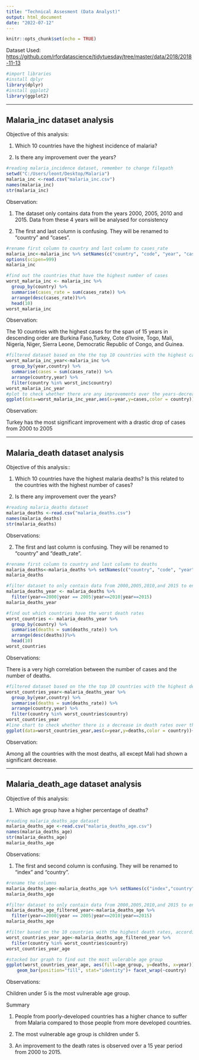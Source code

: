 ---
title: "Technical Assesment (Data Analyst)"
output: html_document
date: "2022-07-12"
---

```{r setup, include=FALSE}
knitr::opts_chunk$set(echo = TRUE)
```

Dataset Used: <https://github.com/rfordatascience/tidytuesday/tree/master/data/2018/2018-11-13>

```{r Import}
#import libraries
#install dplyr
library(dplyr)
#install ggplot2
library(ggplot2)
```
-----------------------------------------------------------------------------------

## Malaria_inc dataset analysis
Objective of this analysis:

1. Which 10 countries have the highest incidence of malaria?

2. Is there any improvement over the years?

```{r Reading malaria_incidence dataset}
#reading malaria_incidence dataset, remember to change filepath
setwd("C:/Users/leont/Desktop/Malaria")
malaria_inc <-read.csv("malaria_inc.csv")
names(malaria_inc)
str(malaria_inc)
```
Observation: 

1) The dataset only contains data from the years 2000, 2005, 2010 and 2015. Data from these 4 years will be analysed for consistency

2) The first and last column is confusing. They will be renamed to "country" and "cases".

```{r Rename malaria_inc dataset}
#rename first column to country and last column to cases_rate
malaria_inc<-malaria_inc %>% setNames(c("country", "code", "year", "cases_rate"))
options(scipen=999)
malaria_inc
```

```{r Countries with the highest incidence of malaria in descending order}
#find out the countries that have the highest number of cases
worst_malaria_inc <- malaria_inc %>%
  group_by(country) %>%
  summarise(cases_rate = sum(cases_rate)) %>%
  arrange(desc(cases_rate))%>%
  head(10)
worst_malaria_inc
```
Observation: 

The 10 countries with the highest cases for the span of 15 years in descending order are Burkina Faso,Turkey, Cote d'Ivoire, Togo, Mali, Nigeria, Niger, Sierra Leone, Democratic Republic of Congo, and Guinea.

```{r Filter and plot for countries with highest cases}
#filtered dataset based on the the top 10 countries with the highest cases
worst_malaria_inc_year<-malaria_inc %>%
  group_by(year,country) %>%
  summarise(cases = sum(cases_rate)) %>%
  arrange(country,year) %>%
  filter(country %in% worst_inc$country)
worst_malaria_inc_year
#plot to check whether there are any improvements over the years-decrease in cases
ggplot(data=worst_malaria_inc_year,aes(x=year,y=cases,color = country))+geom_line()
```

Observation: 

Turkey has the most significant improvement with a drastic drop of cases from 2000 to 2005

-----------------------------------------------------------------------------------

## Malaria_death dataset analysis

Objective of this analysis::

1. Which 10 countries have the highest malaria deaths? Is this related to the countries with the highest number of cases?

2. Is there any improvement over the years?

```{r Reading malaria_deaths dataset}
#reading malaria_deaths dataset
malaria_deaths <-read.csv("malaria_deaths.csv")
names(malaria_deaths)
str(malaria_deaths)
```

Observations:

2) The first and last column is confusing. They will be renamed to "country" and "death_rate".

```{r Rename malaria_deaths dataset}
#rename first column to country and last column to deaths
malaria_deaths<-malaria_deaths %>% setNames(c("country", "code", "year", "deaths_rate"))
malaria_deaths
```

```{r Filter dataset only containing the selective years}
#filter dataset to only contain data from 2000,2005,2010,and 2015 to ensure consistent analysis
malaria_deaths_year <- malaria_deaths %>%
  filter(year==2000|year == 2005|year==2010|year==2015)
malaria_deaths_year
```

```{r Countries with the worst death rate}
#find out which countries have the worst death rates
worst_countries <- malaria_deaths_year %>%
  group_by(country) %>%
  summarise(deaths = sum(deaths_rate)) %>%
  arrange(desc(deaths))%>%
  head(10)
worst_countries
```

Observations: 

There is a very high correlation between the number of cases and the number of deaths.


```{r Filter and plot for countries with highest death rates}
#filtered dataset based on the the top 10 countries with the highest deaths rate
worst_countries_year<-malaria_deaths_year %>%
  group_by(year,country) %>%
  summarise(deaths = sum(deaths_rate)) %>%
  arrange(country,year) %>%
  filter(country %in% worst_countries$country)
worst_countries_year
#line chart to check whether there is a decrease in death rates over the years
ggplot(data=worst_countries_year,aes(x=year,y=deaths,color = country))+geom_line() +facet_wrap(~country)
```

Observation: 

Among all the countries with the most deaths, all except Mali had shown a significant decrease.

-----------------------------------------------------------------------------------
## Malaria_death_age dataset analysis
Objective of this analysis:

1. Which age group have a higher percentage of deaths?


```{r Reading malaria_deaths_age dataset}
#reading malaria_deaths_age dataset
malaria_deaths_age <-read.csv("malaria_deaths_age.csv")
names(malaria_deaths_age)
str(malaria_deaths_age)
malaria_deaths_age
```

Observations:

1) The first and second column is confusing. They will be renamed to "index" and "country".

```{r Rename malaria_deaths_age columns}
#rename the columns
malaria_deaths_age<-malaria_deaths_age %>% setNames(c("index","country", "code", "year","age_group", "deaths"))
malaria_deaths_age
```

```{r Filter dataset to only contains selective years}
#filter dataset to only contain data from 2000,2005,2010,and 2015 to ensure consistent analysis
malaria_deaths_age_filtered_year<-malaria_deaths_age %>%
  filter(year==2000|year == 2005|year==2010|year==2015)
malaria_deaths_age
```

```{r Filter based on countries with the highest death rates}
#filter based on the 10 countries with the highest death rates, according to the second analysis
worst_countries_year_age<-malaria_deaths_age_filtered_year %>%
  filter(country %in% worst_countries$country)
worst_countries_year_age
```

```{r Most vulnerable age group}
#stacked bar graph to find out the most vulerable age group
ggplot(worst_countries_year_age, aes(fill=age_group, y=deaths, x=year)) + 
    geom_bar(position="fill", stat="identity")+ facet_wrap(~country)
```

Observations:

Children under 5 is the most vulnerable age group.


Summary

1) People from poorly-developed countries has a higher chance to suffer from Malaria compared to those people from more developed countries. 

2) The most vulnerable age group is children under 5.

3) An improvement to the death rates is observed over a 15 year period from 2000 to 2015.